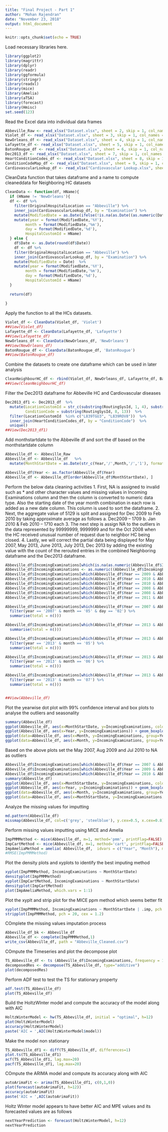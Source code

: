 ---
title: "Final Project - Part 1"
author: "Mohan Rajendran"
date: "November 23, 2018"
output: html_document
---

```{r setup, include=FALSE}
knitr::opts_chunk$set(echo = TRUE)
```

Load necessary libraries here.
```{r message=FALSE, warning=FALSE}
library(ggplot2)
library(magrittr)
library(dplyr)
library(readr)
library(ggformula)
library(stringr)
library(readxl)
library(mice)
library(Amelia)
library(aTSA)
library(forecast)
library(Hmisc)
set.seed(123)
```

Read the Excel data into individual data frames
```{r}

Abbeville_Raw <- read_xlsx("Dataset.xlsx", sheet = 2, skip = 1, col_names = c('IncomingExaminations', 'Year', 'Month'))
Violet_df <- read_xlsx("Dataset.xlsx", sheet = 3, skip = 1, col_names = c('OriginalHospitalLocation',	'Examination',	'Date',	'RequestID'))
NewOrleans_df <- read_xlsx("Dataset.xlsx", sheet = 4, skip = 1, col_names = c('OriginalHospitalLocation',	'Examination',	'Date',	'RequestID'))
Lafayette_df <- read_xlsx("Dataset.xlsx", sheet = 5, skip = 1, col_names = c('OriginalHospitalLocation',	'Examination',	'Date',	'RequestID'))
BatonRougue_df <- read_xlsx("Dataset.xlsx", sheet = 6, skip = 1, col_names = c('OriginalHospitalLocation',	'Examination',	'Date',	'RequestID'))
Dec2013_df <- read_xlsx("Dataset.xlsx", sheet = 7, skip = 1, col_names = c('RoutingSysId'))
HeartConditionCodes_df <- read_xlsx("Dataset.xlsx", sheet = 8, skip = 1, col_names = c('Condition', 'ConditionCode'))
ConditionCodeMap_df <- read_xlsx("Dataset.xlsx", sheet = 9, skip = 1, col_names = c('Condition', 'ConditionCode'))
CardiovascularLookup_df <- read_xlsx("Cardiovascular Lookup.xlsx", sheet = 1, skip = 1, col_names = c('Examination'))

```

CleanData function that takes dataframe and a name to compute cleaneddata for Neighboring HC datasets
```{r}

CleanData <- function(df, HName){
  if (HName != 'NewOrleans'){
  df <- df %>%
    filter(OriginalHospitalLocation == "Abbeville") %>%
    inner_join(CardiovascularLookup_df, by = "Examination") %>%
    mutate(ModifiedDate = as.Date(ifelse(!is.na(as.Date((as.numeric(Date)), origin = "1899-12-30")), as.Date((as.numeric(Date)), origin = "1899-12-30"),as.Date(Date, format = "%d %B, %Y")), origin = "1970-01-01"))  %>%
    mutate(year = format(ModifiedDate,'%Y'),
         month = format(ModifiedDate,'%m'),
         day = format(ModifiedDate,'%d'),
         HospitalCustomId = HName)
  } else {
    df$Date <- as.Date(round(df$Date))
    df <- df %>%
    filter(OriginalHospitalLocation == "Abbeville") %>%
    inner_join(CardiovascularLookup_df, by = "Examination") %>%
    mutate(ModifiedDate = Date)  %>%
    mutate(year = format(ModifiedDate,'%Y'),
         month = format(ModifiedDate,'%m'),
         day = format(ModifiedDate,'%d'),
         HospitalCustomId = HName)
  }
  
  return(df)
  
}

```


Apply the function to all the HCs datasets.
```{r}
Violet_df <- CleanData(Violet_df, 'Violet')
##View(Violet_df)
Lafayette_df <- CleanData(Lafayette_df, 'Lafayette')
##View(Lafayette_df)
NewOrleans_df <- CleanData(NewOrleans_df, 'NewOrleans')
##View(NewOrleans_df)
BatonRougue_df <- CleanData(BatonRougue_df, 'BatonRougue')
##View(BatonRougue_df)

```


Combine the datasets to create one dataframe which can be used in later analysis
```{r}
CleanNeighbourHC_df <- rbind(Violet_df, NewOrleans_df, Lafayette_df, BatonRougue_df)  %>%  unique()
##View(CleanNeighbourHC_df)

```


Filter the Dec2013 dataframe for Abbeville HC and Cardiovascular diseases
```{r}

Dec2013_df1 <- Dec2013_df  %>%
  mutate(LocationCustomId = str_c(substring(RoutingSysId, 1, 4), substring(RoutingSysId, 14, 17)),
         ConditionCode = substring(RoutingSysId, 8, 13))  %>%
  filter(LocationCustomId  %in% c("L839TGU3", "L839ROV8"))  %>%
  inner_join(HeartConditionCodes_df, by = "ConditionCode")  %>%
  unique()
##View(Dec2013_df1)

```


Add monthstartdate to the Abbeville df and sort the df based on the monthstartdate column
```{r}
Abbeville_df <- Abbeville_Raw
Abbeville_df <- Abbeville_df   %>%
  mutate(MonthStartDate = as.Date(str_c(Year,'/',Month,'/','1'), format = "%Y/%m/%d"))

Abbeville_df$Year <- as.factor(Abbeville_df$Year)
Abbeville_df <- Abbeville_df[order(Abbeville_df$MonthStartDate), ]
```
 

Perform the below data cleaning activities
1.	First, NA is assigned to invalid such as * and other character values and missing values in Incoming Examinations column and then the column is converted to numeric data type. Also the starting date of the year month combination in each row is added as a new date column. This column is used to sort the dataframe.
2.	Next, the aggregate value of 5129 is split and assigned for Dec 2009 to Feb 2010 by taking approximate average as follows
    a.	Dec2009 – 1709
    b.	Jan 2010 & Feb 2010 – 1710 each
3.	The next step is assign NA to the outliers in the data represented by 99999999, 9999999 and for the Oct 2008 when the HC received unusual number of request due to neighbor HC being closed.
4.	Lastly, we will correct the partial data being displayed for May 2007, May 2013, June 2013, July 2013, Dec 2013 by adding the existing value with the count of the rerouted entries in the combined Neighboring dataframe and the Dec2013 dataframe.

```{r} 
Abbeville_df$IncomingExaminations[which(is.na(as.numeric(Abbeville_df$IncomingExaminations))) ] <- NA
Abbeville_df$IncomingExaminations <- as.numeric((Abbeville_df$IncomingExaminations))
Abbeville_df$IncomingExaminations[which(Abbeville_df$Year == 2009 & Abbeville_df$Month == 12)] <- 1477
Abbeville_df$IncomingExaminations[which(Abbeville_df$Year == 2010 & Abbeville_df$Month == 1)] <- 1809
Abbeville_df$IncomingExaminations[which(Abbeville_df$Year == 2010 & Abbeville_df$Month == 2)] <- 1843
Abbeville_df$IncomingExaminations[which(Abbeville_df$Year == 2008 & Abbeville_df$Month == 10)] <- NA
Abbeville_df$IncomingExaminations[which(Abbeville_df$Year == 2008 & Abbeville_df$Month == 12)] <- NA
Abbeville_df$IncomingExaminations[which(Abbeville_df$Year == 2011 & Abbeville_df$Month == 1)] <- NA

Abbeville_df$IncomingExaminations[which(Abbeville_df$Year == 2007 & Abbeville_df$Month == 05)] <- unlist(Abbeville_df$IncomingExaminations[which(Abbeville_df$Year == 2007 & Abbeville_df$Month == 05)] + CleanNeighbourHC_df %>%
  filter(year == '2007' & month == '05' & day == '02') %>%
  summarise(total = n()))

Abbeville_df$IncomingExaminations[which(Abbeville_df$Year == 2013 & Abbeville_df$Month == 12)] <- unlist(Dec2013_df1 %>%
  summarise(total = n()))

Abbeville_df$IncomingExaminations[which(Abbeville_df$Year == 2013 & Abbeville_df$Month == 05)] <- unlist(Abbeville_df$IncomingExaminations[which(Abbeville_df$Year == 2013 & Abbeville_df$Month == 05)] + CleanNeighbourHC_df %>%
  filter(year == '2013' & month == '05') %>%
  summarise(total = n()))

Abbeville_df$IncomingExaminations[which(Abbeville_df$Year == 2013 & Abbeville_df$Month == 06)] <- unlist(Abbeville_df$IncomingExaminations[which(Abbeville_df$Year == 2013 & Abbeville_df$Month == 06)] + CleanNeighbourHC_df %>%
  filter(year == '2013' & month == '06') %>%
  summarise(total = n()))

Abbeville_df$IncomingExaminations[which(Abbeville_df$Year == 2013 & Abbeville_df$Month == 07)] <- unlist(Abbeville_df$IncomingExaminations[which(Abbeville_df$Year == 2013 & Abbeville_df$Month == 07)] + CleanNeighbourHC_df %>%
  filter(year == '2013' & month == '07') %>%
  summarise(total = n()))


##View(Abbeville_df)


```


Plot the yearwise dot plot with 99% confidence interval and box plots to analyse the outliers and seasonality
```{r}
summary(Abbeville_df)
ggplot(Abbeville_df, aes(x=MonthStartDate, y=IncomingExaminations, color = Year)) + geom_point() +  geom_smooth(method=lm, level=.99)
ggplot(Abbeville_df, aes(x=Year, y=IncomingExaminations)) + geom_boxplot() + facet_wrap(~Year, scale="free")
ggplot(data=Abbeville_df, aes(x=Month, y=IncomingExaminations, group=Year, color = Year)) +  geom_line() +  geom_point() + scale_x_discrete(breaks = Abbeville_df$Month, labels = Abbeville_df$Month)+  geom_smooth(method=lm)+ facet_wrap(~Year, scale="free")
ggplot(data=Abbeville_df, aes(x=Month, y=IncomingExaminations, group=Year, color = Year)) +  geom_line() +  geom_point() + scale_x_continuous(breaks = Abbeville_df$Month, labels = Abbeville_df$Month)

```


Based on the above plots set the May 2007, Aug 2009 and Jul 2010 to NA as outliers
```{r}

Abbeville_df$IncomingExaminations[which(Abbeville_df$Year == 2007 & Abbeville_df$Month == 5)] <- NA
Abbeville_df$IncomingExaminations[which(Abbeville_df$Year == 2009 & Abbeville_df$Month == 8)] <- NA
Abbeville_df$IncomingExaminations[which(Abbeville_df$Year == 2010 & Abbeville_df$Month == 7)] <- NA
summary(Abbeville_df)
ggplot(Abbeville_df, aes(x=MonthStartDate, y=IncomingExaminations, color = Year)) + geom_point() +  geom_smooth(method=lm, level=.99)
ggplot(Abbeville_df, aes(x=Year, y=IncomingExaminations)) + geom_boxplot() + facet_wrap(~Year, scale="free")
ggplot(data=Abbeville_df, aes(x=Month, y=IncomingExaminations, group=Year, color = Year)) +  geom_line() +  geom_point() + scale_x_discrete(breaks = Abbeville_df$Month, labels = Abbeville_df$Month)+  geom_smooth(method=lm)+ facet_wrap(~Year, scale="free")
ggplot(data=Abbeville_df, aes(x=MonthStartDate, y=IncomingExaminations, group=Year, color = Year)) +  geom_line() +  geom_point() 

```


Analyze the missing values for imputting
```{r}

md.pattern(Abbeville_df)
missmap(Abbeville_df, col=c('grey', 'steelblue'), y.cex=0.5, x.cex=0.8)

```


Perform missing values imputting using MICE and Amelia
```{r}
ImpPMMMethod <- mice(Abbeville_df, m=1, method='pmm', printFlag=FALSE)
ImpCartMethod <- mice(Abbeville_df, m=1, method='cart', printFlag=FALSE)
ImpAmeliaMethod = amelia( Abbeville_df,  idvars = c("Year", "Month"), m = 1, parallel = 'multicore' )
#RMSE(ImpPMMMethod)


```


Plot the density plots and xyplots to identify the best imputing method
```{r}

xyplot(ImpPMMMethod, IncomingExaminations ~ MonthStartDate)
densityplot(ImpPMMMethod)
xyplot(ImpCartMethod, IncomingExaminations ~ MonthStartDate)
densityplot(ImpCartMethod)
plot(ImpAmeliaMethod, which.vars = 1:1)

```


Plot the xyplt and strip plot for the MICE ppm method which seems better fit
```{r}

xyplot(ImpPMMMethod, IncomingExaminations ~ MonthStartDate | .imp, pch = 20, cex = 1.4)
stripplot(ImpPMMMethod, pch = 20, cex = 1.2)

```


COmplete the missing values imputation process
```{r}
Abbeville_df_bk <- Abbeville_df
Abbeville_df <- complete(ImpPMMMethod,1)
write_csv(Abbeville_df, path = "Abbeville_Cleaned.csv")
```


COmpute the Timeseries and plot the decompose plot
```{r}
TS_Abbeville_df <- ts (Abbeville_df$IncomingExaminations, frequency = 12, start = 2006) 
decomposedRes <- decompose(TS_Abbeville_df, type="additive")
plot(decomposedRes)

```


Perform ADF test to test the TS for stationary property
```{r}
adf.test(TS_Abbeville_df)
plot(TS_Abbeville_df)

```


Build the HoltzWInter model and compute the accuracy of the model along with AIC
```{r}
HoltzWinterModel <- hw(TS_Abbeville_df, initial = "optimal", h=12)
plot(HoltzWinterModel)
accuracy(HoltzWinterModel)
paste('AIC = ',AIC(HoltzWinterModel$model))
```


Make the model non stationary
```{r}
TS_Abbeville_df1 <- diff(TS_Abbeville_df, differences=1)
plot.ts(TS_Abbeville_df1)
acf(TS_Abbeville_df1, lag.max=20)  
pacf(TS_Abbeville_df1, lag.max=20)  

```


COmpute the ARIMA model and compute its accuracy along with AIC
```{r}
autoArimaFit <- arima(TS_Abbeville_df1, c(0,1,0))
plot(forecast(autoArimaFit, h=12))
accuracy(autoArimaFit)
paste('AIC = ',AIC(autoArimaFit))
```

Holtz WInter model appears to have better AIC and MPE values and its forecasted values are as follows
```{r}
nextYearPrediction <- forecast(HoltzWinterModel, h=12)
nextYearPrediction
```

